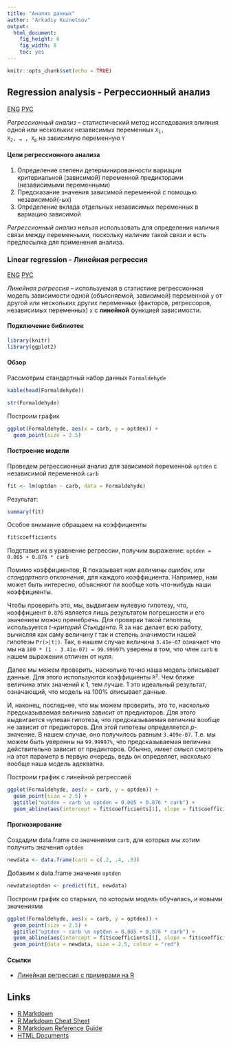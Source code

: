 ```yaml
---
title: "Анализ данных"
author: "Arkadiy Kuznetsov"
output: 
  html_document: 
    fig_height: 6
    fig_width: 8
    toc: yes
---
```


```r
knitr::opts_chunk$set(echo = TRUE)
```

## Regression analysis - Регрессионный анализ
[ENG](https://en.wikipedia.org/wiki/Regression_analysis) [РУС](https://ru.wikipedia.org/wiki/Регрессионный_анализ)

*Регрессионный анализ* -- статистический метод исследования влияния одной или нескольких независимых переменных 
<code>X<sub>1</sub>, X<sub>2</sub>, ... , X<sub>p</sub></code> на зависимую переменную  `Y`  

#### Цели регрессионного анализа

1. Определение степени детерминированности вариации критериальной (зависимой) переменной предикторами (независимыми переменными)
2. Предсказание значения зависимой переменной с помощью независимой(-ых)
3. Определение вклада отдельных независимых переменных в вариацию зависимой

*Регрессионный анализ* нельзя использовать для определения наличия связи между переменными, поскольку наличие такой связи и есть предпосылка для применения анализа.

### Linear regression - Линейная регрессия
[ENG](https://en.wikipedia.org/wiki/Linear_regression) [РУС](https://ru.wikipedia.org/wiki/Линейная_регрессия)

*Линейная регрессия* -- используемая в статистике регрессионная модель зависимости одной (объясняемой, зависимой) переменной `y` от другой или нескольких других переменных (факторов, регрессоров, независимых переменных) `x` с **линейной** функцией зависимости.

#### Подключение библиотек

```r
library(knitr)
library(ggplot2)
```

#### Обзор

Рассмотрим стандартный набор данных `Formaldehyde`
```r
kable(head(Formaldehyde))
```
```r
str(Formaldehyde)
```


Построим график
```r
ggplot(Formaldehyde, aes(x = carb, y = optden)) +
  geom_point(size = 2.5)
```

#### Построение модели

Проведем регрессионный анализ для зависимой переменной `optden` с независимой переменной `carb`
```r
fit <- lm(optden ~ carb, data = Formaldehyde)
```
Результат:
```r
summary(fit)
```
Особое внимание обращаем на коэффициенты
```r
fit$coefficients
```
Подставив их в уравнение регрессии, получим выражение: `optden = 0.005 + 0.876 * carb`

Помимо коэффициентов, R показывает нам *величины ошибок*, или *стандартного отклонения*, для каждого коэффициента. Например, нам может быть интересно, объясняют ли вообще хоть что-нибудь наши коэффициенты.

Чтобы проверить это, мы, выдвигаем нулевую гипотезу, что, коэффициент `0.876` является лишь результатом погрешности и его значением можно пренебречь. Для проверки такой гипотезы, используется *t-критерий Стьюдента*. R за нас делает всю работу, вычисляя как саму величину *t* так и степень значимости нашей гипотезы `Pr(>|t|)`. Так, в нашем случае величина `3.41e-07` означает что мы на `100 * (1 - 3.41e-07) = 99.99997%` уверены в том, что член `carb` в нашем выражении отличен от нуля.

Далее мы можем проверить, насколько точно наша модель описывает данные. Для этого используются коэффициенты <code>R<sup>2</sup></code>. Чем ближе величина этих значений к 1, тем лучше. 1 это идеальный результат, означающий, что модель на 100% описывает данные.

И, наконец, последнее, что мы можем проверить, это то, насколько предсказываемая величина зависит от предикторов. Для этого выдвигается нулевая гипотеза, что предсказываемая величина вообще не зависит от предикторов. Для этой гипотезы определяется *p*-значение. В нашем случае, оно получилось равным `3.409e-07`. Т.е. мы можем быть уверенны на `99.99997%`, что предсказываемая величина действительно зависит от предикторов. Обычно, имеет смысл смотреть на этот параметр в первую очередь, ведь он определяет, насколько вообще наша модель адекватна.

Построим график c линейной регрессией
```r
ggplot(Formaldehyde, aes(x = carb, y = optden)) +
  geom_point(size = 2.5) +
  ggtitle("optden ~ carb \n optden = 0.005 + 0.876 * carb") +
  geom_abline(aes(intercept = fit$coefficients[1], slope = fit$coefficients[2]), color = "blue", size = 1)
```

#### Прогнозирование

Создадим data.frame со значениями `carb`, для которых мы хотим получить значения `optden`
```r
newdata <- data.frame(carb = c(.2, .4, .8))
```
Добавим к data.frame значения `optden`
```r
newdata$optden <- predict(fit, newdata)
```
Построим график со старыми, по которым модель обучалась, и новыми значениями
```r
ggplot(Formaldehyde, aes(x = carb, y = optden)) +
  geom_point(size = 2.5) +
  ggtitle("optden ~ carb \n optden = 0.005 + 0.876 * carb") +
  geom_abline(aes(intercept = fit$coefficients[1], slope = fit$coefficients[2]), color = "blue", size = 1) +
  geom_point(data = newdata, size = 2.5, colour = "red")
```


#### Ссылки
 * [Линейная регрессия с примерами на R](http://www.algorithmist.ru/2011/04/linear-regression-with-examples-in-r.html)



## Links
* [R Markdown](http://rmarkdown.rstudio.com/lesson-1.html)
* [R Markdown Cheat Sheet](https://www.rstudio.org/links/r_markdown_cheat_sheet)
* [R Markdown Reference Guide](https://www.rstudio.org/links/r_markdown_reference_guide)
* [HTML Documents](http://rmarkdown.rstudio.com/html_document_format.html)
